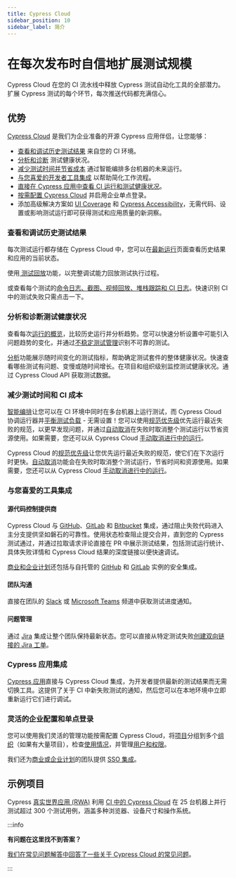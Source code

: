 ```yaml
---
title: Cypress Cloud
sidebar_position: 10
sidebar_label: 简介
---
```


<ProductHeading product="cloud" />

# 在每次发布时自信地扩展测试规模

Cypress Cloud 在您的 CI 流水线中释放 Cypress 测试自动化工具的全部潜力。扩展 Cypress 测试的每个环节，每次推送代码都充满信心。

<Btn
  label="立即注册 ➜"
  variant="indigo-dark"
  className="mr-1"
  href="https://cloud.cypress.io/signup"
/>
<Btn
  label="观看演示"
  icon="action-play-small"
  className="mr-1"
  href="https://www.youtube.com/watch?v=vFLShoCM8pA"
/>
<Btn
  label=" 浏览示例项目"
  icon="technology-terminal-log"
  href="https://cloud.cypress.io/projects/7s5okt"
/>

<DocsVideo
  src="https://vimeo.com/806005654"
  title="查看和调试历史测试结果"
/>

## 优势

[Cypress Cloud](https://on.cypress.io/about-cypress-cloud?utm_medium=cloud-benefits&utm_source=docs.cypress.io&utm_term=&utm_content=Cypress+Cloud) 是我们为企业准备的开源 Cypress 应用伴侣，让您能够：

- [查看和调试历史测试结果](#View-and-debug-past-test-results) 来自您的 CI 环境。
- [分析和诊断](#Analyze-and-diagnose-test-health) 测试健康状况。
- [减少测试时间并节省成本](#Reduce-test-time--CI-costs) 通过智能编排多台机器的未来运行。
- [与您喜爱的开发者工具集成](#Integrate-with-your-favorite-tools) 以帮助简化工作流程。
- [直接在 Cypress 应用中查看 CI 运行和测试健康状况](#Cypress-app-integration)。
- [按需配置 Cypress Cloud](#Flexible-enterprise-configuration-and-single-sign-on) 并启用企业单点登录。
- 添加高级解决方案如 [UI Coverage](https://on.cypress.io/ui-coverage-trial?utm_medium=cloud-benefits&utm_source=docs.cypress.io&utm_term=&utm_content=UI+Coverage) 和 [Cypress Accessibility](http://on.cypress.io/accessibility-trial?utm_medium=cloud-benefits&utm_source=docs.cypress.io&utm_term=&utm_content=Cypress+Accessibility)，无需代码、设置或影响测试运行即可获得测试和应用质量的新洞察。

### 查看和调试历史测试结果

每次测试运行都存储在 Cypress Cloud 中，您可以在[最新运行](/cloud/features/recorded-runs)页面查看历史结果和应用的当前状态。

使用[<Logo src="/img/cloud/features/test-replay/replay-icon.svg"  alt="Replay Icon"/> 测试回放](/cloud/features/test-replay)功能，以完整调试能力回放测试执行过程。

或查看每个测试的[命令日志、截图、视频回放、堆栈跟踪和 CI 日志](/cloud/features/recorded-runs#Test-detail-sidebar)。快速识别 CI 中的测试失败只需点击一下。

### 分析和诊断测试健康状况

查看每次[运行的概览](/cloud/features/recorded-runs#Overview-tab)，比较历史运行并分析趋势。您可以快速分析设置中可能引入问题趋势的变化，并通过[不稳定测试管理](/cloud/features/flaky-test-management)识别不可靠的测试。

<DocsVideo
  src="https://vimeo.com/806900039"
  title="分析和诊断测试健康状况"
/>

[分析](/cloud/features/analytics/overview)功能展示随时间变化的测试指标，帮助确定测试套件的整体健康状况。快速查看哪些测试有问题、变慢或随时间增长。在项目和组织级别监控测试健康状况。通过 Cypress Cloud API 获取测试数据。

<DocsImage
  src="/img/cloud/features/analytics/analytics-runstatus.png"
  alt="分析运行状态"
/>

<DocsImage
  src="/img/cloud/features/analytics/enterprise-reporting-usage-report.png"
  alt="分析组织使用情况"
/>

### 减少测试时间和 CI 成本

[智能编排](/cloud/features/smart-orchestration/overview)让您可以在 CI 环境中同时在多台机器上运行测试，而 Cypress Cloud 协调运行器并[平衡测试负载](/cloud/features/smart-orchestration/load-balancing#Balance-strategy) - 无需设置！您可以使用[规范优先级](/cloud/features/smart-orchestration/spec-prioritization)优先运行最近失败的规范，以更早发现问题，并通过[自动取消](/cloud/features/smart-orchestration/run-cancellation)在失败时取消整个测试运行以节省资源使用。如果需要，您还可以从 Cypress Cloud [手动取消进行中的运行](/cloud/features/recorded-runs#Run-cancellation)。

<DocsImage
  src="/img/cloud/get-started/introduction/orchestration-diagram.png"
  alt="串行和并行测试配置对比图"
/>

Cypress Cloud 的[规范优先级](/cloud/features/smart-orchestration/spec-prioritization)让您优先运行最近失败的规范，使它们在下次运行时更快。[自动取消](/cloud/features/smart-orchestration/run-cancellation)功能会在失败时取消整个测试运行，节省时间和资源使用。如果需要，您还可以从 Cypress Cloud [手动取消进行中的运行](/cloud/features/recorded-runs#Run-cancellation)。

### 与您喜爱的工具集成

#### 源代码控制提供商

Cypress Cloud 与 [GitHub](/cloud/integrations/source-control/github)、[GitLab](/cloud/integrations/source-control/gitlab) 和 [Bitbucket](/cloud/integrations/source-control/bitbucket) 集成，通过阻止失败代码进入主分支提供坚如磐石的可靠性。使用状态检查阻止提交合并，直到您的 Cypress 测试通过，并通过拉取请求评论直接在 PR 中展示测试结果，包括测试运行统计、具体失败详情和 Cypress Cloud 结果的深度链接以便快速调试。

[商业和企业计划](https://www.cypress.io/pricing/)还包括与自托管的 [GitHub](https://docs.github.com/en/enterprise-server@3.5/admin/overview/about-github-enterprise-server) 和 [GitLab](https://docs.gitlab.com/ee/subscriptions/self_managed/) 实例的安全集成。

<DocsImage
  src="/img/cloud/integrations/github/status-checks-per-spec.jpg"
  alt="每个规范的状态检查"
/>

#### 团队沟通

直接在团队的 [Slack](/cloud/integrations/slack) 或 [Microsoft Teams](/cloud/integrations/teams) 频道中获取测试进度通知。

<DocsImage
  src="/img/cloud/integrations/slack/cypress-slack-integration-channel-feed.jpg"
  alt="Slack 频道中的 Cypress 通知流"
  width={560}
/>

#### 问题管理

通过 [Jira](/cloud/integrations/jira) 集成让整个团队保持最新状态。您可以直接从特定测试失败[创建双向链接的 Jira 工单](/cloud/integrations/jira#Creating-a-Jira-issue-for-a-test-case)。

### Cypress 应用集成

[Cypress 应用](/cloud/features/recorded-runs#Cypress-App)直接与 Cypress Cloud 集成，为开发者提供最新的测试结果而无需切换工具。这提供了关于 CI 中新失败测试的通知，然后您可以在本地环境中立即重新运行它们进行调试。

<DocsImage
  src="/img/app/core-concepts/open-mode/debug-page.png"
  alt="Cypress 应用中显示测试结果和失败详情的调试页面"
/>

### 灵活的企业配置和单点登录

您可以使用我们灵活的管理功能按需配置 Cypress Cloud，将[项目](/cloud/account-management/projects)分组到多个[组织](/cloud/account-management/organizations)（如果有大量项目），检查[使用情况](/cloud/account-management/billing-and-usage)，并管理[用户和权限](/cloud/account-management/users#User-roles)。

我们还为[商业或企业计划](https://www.cypress.io/pricing/)的团队提供 [SSO 集成](/cloud/account-management/enterprise-sso)。

## 示例项目

Cypress [真实世界应用 (RWA)](https://github.com/cypress-io/cypress-realworld-app) 利用 [CI 中的 Cypress Cloud](https://cloud.cypress.io/projects/7s5okt) 在 25 台机器上并行测试超过 300 个测试用例，涵盖多种浏览器、设备尺寸和操作系统。

:::info

<strong>有问题在这里找不到答案？</strong>

[我们在常见问题解答中回答了一些关于 Cypress Cloud 的常见问题](/cloud/faq)。

:::